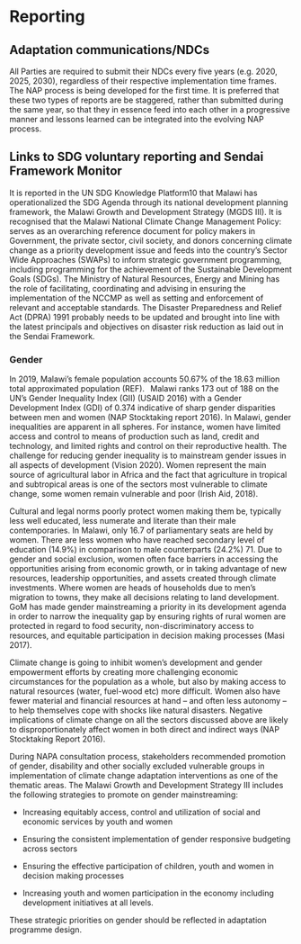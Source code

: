 # Reporting

## Adaptation communications/NDCs 
All Parties are required to submit their NDCs every five years (e.g. 2020, 2025, 2030), regardless of their respective implementation time frames. The NAP process 
is being developed for the first time. It is preferred that these two types of reports are be staggered, rather than submitted during the same year, so that they in 
essence feed into each other in a progressive manner and lessons learned can be integrated into the evolving NAP process. 

## Links to SDG voluntary reporting and Sendai Framework Monitor 
It is reported in the UN SDG Knowledge Platform10 that Malawi has operationalized the SDG Agenda through its national development planning framework, the Malawi 
Growth and Development Strategy (MGDS III). It is recognised that the Malawi National Climate Change Management Policy: serves as an overarching reference document 
for policy makers in Government, the private sector, civil society, and donors concerning climate change as a priority development issue and feeds into the 
country’s Sector Wide Approaches (SWAPs) to inform strategic government programming, including programming for the achievement of the Sustainable Development Goals 
(SDGs). The Ministry of Natural Resources, Energy and Mining has the role of facilitating, coordinating and advising in ensuring the implementation of the NCCMP as 
well as setting and enforcement of relevant and acceptable standards. The Disaster Preparedness and Relief Act (DPRA) 1991 probably needs to be updated and brought 
into line with the latest principals and objectives on disaster risk reduction as laid out in the Sendai Framework. 

### Gender
In 2019, Malawi's female population accounts 50.67% of the 18.63 million total approximated population (REF).   Malawi ranks 173 out of 188 on the UN’s Gender 
Inequality Index (GII) (USAID 2016) with a Gender Development Index (GDI) of 0.374 indicative of sharp gender disparities between men and women (NAP Stocktaking 
report 2016). In Malawi, gender inequalities are apparent in all spheres. For instance, women have limited access and control to means of production such as 
land, credit and technology, and limited rights and control on their reproductive health. The challenge for reducing gender inequality is to mainstream gender 
issues in all aspects of development (Vision 2020). Women represent the main source of agricultural labor in Africa and the fact that agriculture in tropical and 
subtropical areas is one of the sectors most vulnerable to climate change, some women remain vulnerable and poor (Irish Aid, 2018). 

Cultural and legal norms poorly protect women making them be, typically less well educated, less numerate and literate than their male contemporaries. In Malawi, 
only 16.7 of parliamentary seats are held by women. There are less women who have reached secondary level of education (14.9%) in comparison to male counterparts 
(24.2%) 71. Due to gender and social exclusion, women often face barriers in accessing the opportunities arising from economic growth, or in taking advantage of 
new resources, leadership opportunities, and assets created through climate investments. Where women are heads of households due to men’s migration to towns, 
they make all decisions relating to land development. GoM has made gender mainstreaming a priority in its development agenda in order to narrow the inequality 
gap by ensuring rights of rural women are protected in regard to food security, non-discriminatory access to resources, and equitable participation in decision 
making processes (Masi 2017).  

Climate change is going to inhibit women’s development and gender empowerment efforts by creating more challenging economic circumstances for the population as a 
whole, but also by making access to natural resources (water, fuel-wood etc) more difficult. Women also have fewer material and financial resources at hand – and 
often less autonomy – to help themselves cope with shocks like natural disasters. Negative implications of climate change on all the sectors discussed above are 
likely to disproportionately affect women in both direct and indirect ways (NAP Stocktaking Report 2016). 

During NAPA consultation process, stakeholders recommended promotion of gender, disability and other socially excluded vulnerable groups in implementation of 
climate change adaptation interventions as one of the thematic areas. The Malawi Growth and Development Strategy III includes the following strategies to promote 
on gender mainstreaming: 

- Increasing equitably access, control and utilization of social and economic services by youth and women 

- Ensuring the consistent implementation of gender responsive budgeting across sectors 

- Ensuring the effective participation of children, youth and women in decision making processes 

- Increasing youth and women participation in the economy including development initiatives at all levels.  

These strategic priorities on gender should be reflected in adaptation programme design. 
